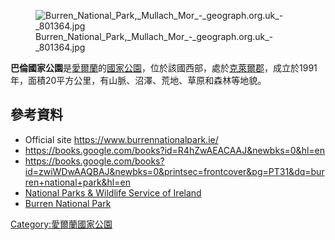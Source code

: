 {{coord|53.006|N|9.000|W|display=title}}

[[Image:Burren_National_Park,_Mullach_Mor_-_geograph.org.uk_-_801364.jpg|right]]

'''巴倫國家公園'''是[[愛爾蘭|愛爾蘭]]的[[國家公園|國家公園]]，位於該國西部，處於[[克萊爾郡|克萊爾郡]]，成立於1991年，面積20平方公里，有山脈、沼澤、荒地、草原和森林等地貌。

==參考資料==
* Official site [https://www.burrennationalpark.ie/ https://www.burrennationalpark.ie/] {{Wayback|url=https://www.burrennationalpark.ie/ |date=20210509082159 }}
* https://books.google.com/books?id=R4hZwAEACAAJ&newbks=0&hl=en {{Wayback|url=https://books.google.com/books?id=R4hZwAEACAAJ&newbks=0&hl=en |date=20210520192920 }}
* https://books.google.com/books?id=zwiWDwAAQBAJ&newbks=0&printsec=frontcover&pg=PT31&dq=burren+national+park&hl=en {{Wayback|url=https://books.google.com/books?id=zwiWDwAAQBAJ&newbks=0&printsec=frontcover&pg=PT31&dq=burren+national+park&hl=en |date=20210525191611 }}
* [http://www.npws.ie/en/NationalParks/ National Parks & Wildlife Service of Ireland] {{Wayback|url=http://www.npws.ie/en/NationalParks/ |date=20071119025808 }}
* [https://www.burrennationalpark.ie/ Burren National Park] {{Wayback|url=https://www.burrennationalpark.ie/ |date=20210509082159 }}

{{Ireland-geo-stub}}
[[Category:愛爾蘭國家公園|Category:愛爾蘭國家公園]]
